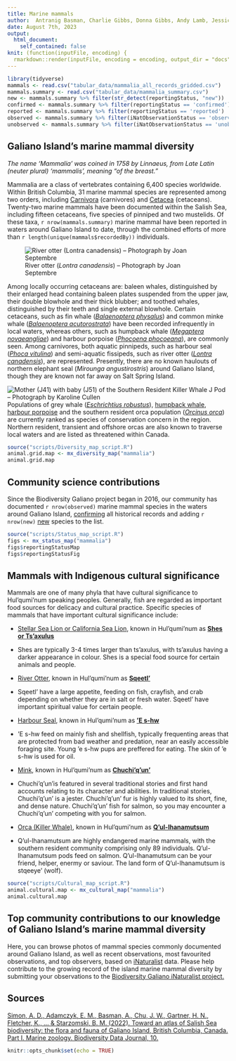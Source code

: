 ```yaml
---
title: Marine mammals
author:  Antranig Basman, Charlie Gibbs, Donna Gibbs, Andy Lamb, Jessica Scott, Andrew Simon
date: August 7th, 2023
output: 
  html_document:
    self_contained: false
knit: (function(inputFile, encoding) {
  rmarkdown::render(inputFile, encoding = encoding, output_dir = "docs", output_options = list(copy_resources = TRUE)) })
---
```


```r
library(tidyverse)
mammals <- read.csv("tabular_data/mammalia_all_records_gridded.csv")
mammals.summary <- read.csv("tabular_data/mammalia_summary.csv")
new <- mammals.summary %>% filter(str_detect(reportingStatus, "new")) 
confirmed <- mammals.summary %>% filter(reportingStatus == 'confirmed') 
reported <- mammals.summary %>% filter(reportingStatus == 'reported') 
observed <- mammals.summary %>% filter(iNatObservationStatus == 'observed') 
unobserved <- mammals.summary %>% filter(iNatObservationStatus == 'unobserved') 
```

## Galiano Island's marine mammal diversity

*The name ‘Mammalia’ was coined in 1758 by Linnaeus, from Late Latin (neuter plural) 'mammalis', meaning “of the breast.”*

Mammalia are a class of vertebrates containing 6,400 species worldwide. Within British Columbia, 31 marine mammal species are represented among two orders, including [Carnivora](#taxon:Carnivora) (carnivores) and [Cetacea](#taxon:Cetacea) (cetaceans). Twenty-two marine mammals have been documented within the Salish Sea, including fifteen cetaceans, five species of pinniped and two mustelids. Of these taxa, `r nrow(mammals.summary)` marine mammal have been reported in waters around Galiano Island to date, through the combined efforts of more than `r length(unique(mammals$recordedBy))` individuals. 

![River otter (*Lontra canadensis*) – Photograph by Joan Septembre](media/Lontra_canadensis_Joan_Septembre.jpeg)

Among locally occurring cetaceans are: baleen whales, distinguished by their enlarged head containing baleen plates suspended from the upper jaw, their double blowhole and their thick blubber; and toothed whales, distinguished by their teeth and single external blowhole. Certain cetaceans, such as fin whale ([*Balaenoptera physalus*](#taxon:Balaenoptera physalus)) and common minke whale ([*Balaenoptera acutorostrata*](#taxon:Balaenoptera acutorostrata)) have been recorded infrequently in local waters, whereas others, such as humpback whale ([*Megaptera novaeangliae*](#taxon:Megaptera novaeangliae)) and harbour porpoise ([*Phocoena phocoeana*](#taxon:Phocoena phocoeana)), are commonly seen. Among carnivores, both aquatic pinnipeds, such as harbour seal ([*Phoca vitulina*](#taxon:Phoca vitulina)) and semi-aquatic fissipeds, such as river otter ([*Lontra canadensis*](#taxon:Lontra canadensis)), are represented. Presently, there are no known haulouts of northern elephant seal (*Mirounga angustirostris*) around Galiano Island, though they are known not far away on Salt Spring Island.

![Mother (J41) with baby (J51) of the Southern Resident Killer Whale J Pod – Photograph by Karoline Cullen](media/Orcinus_orca_Karoline_Cullen.jpeg)
Populations of grey whale ([*Eschrichtius robustus*](#taxon:Eschrichtius robustus)), [humpback whale](#taxon:Megaptera novaeangliae), [harbour porpoise](#taxon:Phocoena phocoeana) and the southern resident orca population ([*Orcinus orca*](#taxon:Orcinus orca)) are currently ranked as species of conservation concern in the region. Northern resident, transient and offshore orcas are also known to traverse local waters and are listed as threatened within Canada.

```r
source("scripts/Diversity_map_script.R")
animal.grid.map <- mx_diversity_map("mammalia")
animal.grid.map
```

## Community science contributions

Since the Biodiversity Galiano project began in 2016, our community has documented `r nrow(observed)` marine mammal species in the waters around Galiano Island, [confirming](#region:confirmed) all historical records and adding `r nrow(new)` [new](#region:new) species to the list.

```r
source("scripts/Status_map_script.R")
figs <- mx_status_map("mammalia")
figs$reportingStatusMap
figs$reportingStatusFig
```
## Mammals with Indigenous cultural significance

Mammals are one of many phyla that have cultural significance to Hul'qumi'num speaking peoples. Generally, fish are regarded as important food sources for delicacy and cultural practice. Specific species of mammals that have important cultural significance include:

* [Stellar Sea Lion or California Sea Lion](#taxon:Eumetopias jubatus / Zalophus californianus), known in Hul'qumi'num as [**Shes or Ts'axulus**](#taxon:Eumetopias jubatus / Zalophus californianus)
- Shes are typically 3-4 times larger than ts'axulus, with ts'axulus having a darker appearance in colour. Shes is a special food source for certain animals and people. 

* [River Otter](#taxon: Lontra canadensis), known in Hul'qumi'num as [**Sqeetl'**](#taxon:Lontra canadensis)
- Sqeetl' have a large appetite, feeding on fish, crayfish, and crab depending on whether they are in salt or fresh water. Sqeetl' have important spiritual value for certain people. 

* [Harbour Seal](#taxon:Phoca vitulina), known in Hul'qumi'num as [**'E s-hw**](#taxon:Phoca vitulina)
- 'E s-hw feed on mainly fish and shellfish, typically frequenting areas that are protected from bad weather and predation, near an easily accessible foraging site. Young 'e s-hw pups are preffered for eating. The skin of 'e s-hw is used for oil.

* [Mink](#taxon:Mustela vison), known in Hul'qumi'num as [**Chuchi'q'un'**](#taxon:Mustela vison)
- Chuchi'q'un'is featured in several traditional stories and first hand accounts relating to its character and abilities. In traditional stories, Chuchi'q'un' is a jester. Chuchi'q'un' fur is highly valued to its short, fine, and dense nature. Chuchi'q'un' fish for salmon, so you may encounter a Chuchi'q'un' competing with you for salmon. 

* [Orca (Killer Whale)](#taxon:Orcinus ocra), known in Hul'qumi'num as [**Q'ul-lhanamutsum**](#taxon:Orcinus ocra)
- Q'ul-lhanamutsum are highly endangered marine mammals, with the southern resident community comprising only 89 individuals. Q'ul-lhanamutsum pods feed on salmon. Q'ul-lhanamutsum can be your friend, helper, enermy or saviour. The land form of Q'ul-lhanamutsum is stqeeye' (wolf).


```r
source("scripts/Cultural_map_script.R")
animal.cultural.map <- mx_cultural_map("mammalia")
animal.cultural.map
```



## Top community contributions to our knowledge of Galiano Island's marine mammal diversity

Here, you can browse photos of mammal species commonly documented around Galiano Island, as well as recent observations, most favourited observations, and top observers, based on [iNaturalist](http://inaturalist.org/) data. Please help contribute to the growing record of the island marine mammal diversity by submitting your observations to the [Biodiversity Galiano iNaturalist project.](http://inaturalist.org/projects/biodiversity-galiano-island) 

<span class="mxcw-nonLeafletPane mxcw-paneName-TopContributions html-widget leaflet"></span>

## Sources

[Simon, A. D., Adamczyk, E. M., Basman, A., Chu, J. W., Gartner, H. N., Fletcher, K., ... & Starzomski, B. M. (2022). Toward an atlas of Salish Sea biodiversity: the flora and fauna of Galiano Island, British Columbia, Canada. Part I. Marine zoology. Biodiversity Data Journal, 10.](https://bdj.pensoft.net/article/76050/)

```r
knitr::opts_chunk$set(echo = TRUE)
```
